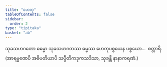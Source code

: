 ```yaml
---
title: "ဟေတု"
tableOfContents: false
sidebar:
  order: 2
type: "tipitaka"
basket: "ab"
---
```



<DynamicBreadcrumb />

<Division number="170">

<Paragraph number="4448">
သုခသဟဂတော ဓမ္မော သုခသဟဂတဿ ဓမ္မဿ ဟေတုပစ္စယေန ပစ္စယော…  စတ္တာရိ. (အာရမ္မဏေပိ အဓိပတိယာပိ သပ္ပီတိကဒုကသဒိသာ, သုခန္တိ နာနာကရဏံ.)
</Paragraph>
</Division>